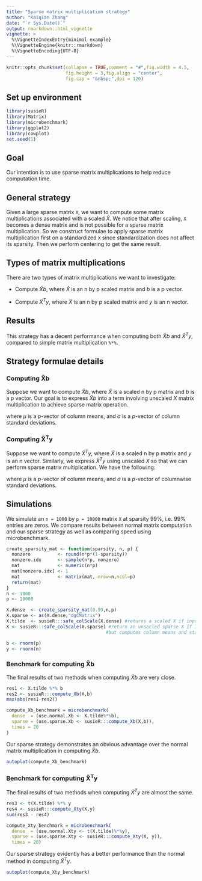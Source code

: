 ```yaml
---
title: "Sparse matrix multiplication strategy"
author: "Kaiqian Zhang"
date: "`r Sys.Date()`"
output: rmarkdown::html_vignette
vignette: >
  %\VignetteIndexEntry{minimal example}
  %\VignetteEngine{knitr::rmarkdown}
  %\VignetteEncoding{UTF-8}
---
```


```r
knitr::opts_chunk$set(collapse = TRUE,comment = "#",fig.width = 4.5,
                      fig.height = 3,fig.align = "center",
                      fig.cap = "&nbsp;",dpi = 120)
```

## Set up environment

```r
library(susieR)
library(Matrix)
library(microbenchmark)
library(ggplot2)
library(cowplot)
set.seed(1)
```

## Goal

Our intention is to use sparse matrix multiplications to help
reduce computation time.

## General strategy

Given a large sparse matrix `X`, we want to compute some matrix
multiplications associated with a scaled $\tilde{X}$. We notice
that after scaling, `X` becomes a dense matrix and is not possible for
a sparse matrix multiplication. So we construct formulae to apply
sparse matrix multiplication first on a standardized `X` since
standardization does not affect its sparsity. Then we perform
centering to get the same result.

## Types of matrix multiplications

There are two types of matrix multiplications we want to investigate:

+ Compute $\tilde{X}b$, where $\tilde{X}$ is an n by p scaled matrix
  and $b$ is a p vector.

+ Compute $\tilde{X}^Ty$, where $\tilde{X}$ is an n by p scaled matrix
  and $y$ is an n vector.

## Results

This strategy has a decent performance when computing both
$\tilde{X}b$ and $\tilde{X}^Ty$, compared to simple matrix
multiplication `%*%`.

## Strategy formulae details

### Computing $\boldsymbol{\tilde{X}b}$

Suppose we want to compute $\tilde{X}b$, where $\tilde{X}$ is a scaled
n by p matrix and $b$ is a p vector. Our goal is to express
$\tilde{X}b$ into a term involving unscaled $X$ matrix multiplication
to achieve sparse matrix operation.

\begin{equation}
\begin{aligned}
\tilde{X}b
&= \sum_{j=1}^{p} \tilde{X}_{\cdot j} b_j \\
&= \sum_{j=1}^{p} \frac{X_{\cdot j}-\mu_j}{\sigma_j}b_j \\
&= \sum_{j=1}^{p}\frac{X_{\cdot j}}{\sigma_j}b_j -
   \sum_{j=1}^{p} \frac{\mu_j}{\sigma_j}b_j \\
&= X b / \sigma - \mu^Tb/\sigma,
\end{aligned}
\end{equation}

where $\mu$ is a *p*-vector of column means, and $\sigma$ is a
*p*-vector of column standard deviations.

### Computing $\boldsymbol{\tilde{X}^Ty}$

Suppose we want to compute $\tilde{X}^Ty$, where $\tilde{X}$ is a
scaled n by p matrix and $y$ is an n vector. Similarly, we express
$\tilde{X}^Ty$ using unscaled $X$ so that we can perform sparse matrix
multiplication. We have the following:

\begin{equation}
\begin{aligned}
\tilde{X}^Ty &= \sum_{i=1}^{n} \tilde{X}_{i.}y_i \\
&= \sum_{i=1}^{n} \frac{X_{i.} - \mu}{\sigma}y_i \\
&= \frac{1}{\sigma}\sum_{i=1}^{n}X_{i.}y_i -
   \frac{\mu}{\sigma}\sum_{i=1}^{n} y_i \\
&= \frac{1}{\sigma}(X^Ty) - \frac{\mu}{\sigma}y^T 1,
\end{aligned}
\end{equation}

where $\mu$ is a *p*-vector of column means, and $\sigma$ is a
*p*-vector of columnwise standard deviations.

## Simulations

We simulate an `n = 1000` by `p = 10000` matrix `X` at sparsity
$99\%$, i.e. $99\%$ entries are zeros. We compare results between
normal matrix computation and our sparse strategy as well as comparing
speed using microbenchmark.

```r
create_sparsity_mat <- function(sparsity, n, p) {
  nonzero          <- round(n*p*(1-sparsity))
  nonzero.idx      <- sample(n*p, nonzero)
  mat              <- numeric(n*p)
  mat[nonzero.idx] <- 1
  mat              <- matrix(mat, nrow=n,ncol=p)
  return(mat)
}
n <- 1000
p <- 10000
```

```r
X.dense  <- create_sparsity_mat(0.99,n,p)
X.sparse <- as(X.dense,"dgCMatrix")
X.tilde  <- susieR:::safe_colScale(X.dense) #returns a scaled X if input is a dense matrix
X <- susieR:::safe_colScale(X.sparse) #return an unsacled sparse X if input is a sparse matrix 
                                     #but computes column means and standard deviations
```

```r
b <- rnorm(p)
y <- rnorm(n)
```

### Benchmark for computing $\boldsymbol{\tilde{X}b}$

The final results of two methods when computing $\tilde{X}b$ are very
close.

```r
res1 <- X.tilde %*% b
res2 <- susieR:::compute_Xb(X,b)
max(abs(res1-res2))
```

```r
compute_Xb_benchmark = microbenchmark(
  dense  = (use.normal.Xb <- X.tilde%*%b),
  sparse = (use.sparse.Xb <- susieR:::compute_Xb(X,b)),
  times = 20
)
```

Our sparse strategy demonstrates an obvious advantage over the normal
matrix multiplication in computing $\tilde{X}b$.

```r
autoplot(compute_Xb_benchmark)
```

### Benchmark for computing $\boldsymbol{\tilde{X}^Ty}$

The final results of two methods when computing $\tilde{X}^Ty$ are
almost the same.

```r
res3 <- t(X.tilde) %*% y
res4 <- susieR:::compute_Xty(X,y)
sum(res3 - res4)
```

```r
compute_Xty_benchmark = microbenchmark(
  dense  = (use.normal.Xty <- t(X.tilde)%*%y),
  sparse = (use.sparse.Xty <- susieR:::compute_Xty(X, y)),
  times = 20)
```

Our sparse strategy evidently has a better performance than the normal
method in computing $\tilde{X}^Ty$.

```r
autoplot(compute_Xty_benchmark)
```

